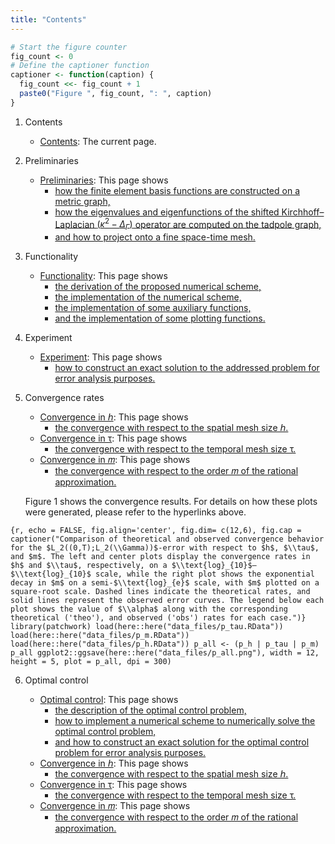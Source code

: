 ```yaml
---
title: "Contents"
---
```


```r
# Start the figure counter
fig_count <- 0
# Define the captioner function
captioner <- function(caption) {
  fig_count <<- fig_count + 1
  paste0("Figure ", fig_count, ": ", caption)
}
```

1. Contents

    - [Contents](about.html): The current page.

2. Preliminaries

    - [Preliminaries](preliminaries.html): This page shows 
      - [how the finite element basis functions are constructed on a metric graph,](preliminaries.html#fem-basis)
      - [how the eigenvalues and eigenfunctions of the shifted Kirchhoff–Laplacian $(\kappa^2-\Delta_\Gamma)$ operator are computed on the tadpole graph,](preliminaries.html#eigenfunctions)
      - [and how to project onto a fine space-time mesh.](preliminaries.html#piecewise_projection)
      
3. Functionality

    - [Functionality](functionality.html): This page shows 
      - [the derivation of the proposed numerical scheme,](functionality.html#num_scheme)
      - [the implementation of the numerical scheme,](functionality.html#num_implementation)
      - [the implementation of some auxiliary functions,](functionality.html#auxiliary_functions)
      - [and the implementation of some plotting functions.](functionality.html#plotting_functions)
  
4. Experiment

    - [Experiment](exp1.html): This page shows 
      - [how to construct an exact solution to the addressed problem for error analysis purposes.](exp1.html#eigensolconst)
    
5. Convergence rates

    - [Convergence in 𝘩](conv_in_h.html): This page shows 
      - [the convergence with respect to the spatial mesh size 𝘩.](conv_in_h.html)
    - [Convergence in τ](conv_in_tau.html): This page shows 
      - [the convergence with respect to the temporal mesh size τ.](conv_in_tau.html)
    - [Convergence in 𝑚](conv_in_m.html): This page shows 
      - [the convergence with respect to the order 𝑚 of the rational approximation.](conv_in_m.html)
      
    Figure 1 shows the convergence results. For details on how these plots were generated, please refer to the hyperlinks above.

     
      
```{r, echo = FALSE, fig.align='center', fig.dim= c(12,6), fig.cap = captioner("Comparison of theoretical and observed convergence behavior for the $L_2((0,T);L_2(\\Gamma))$-error with respect to $h$, $\\tau$, and $m$. The left and center plots display the convergence rates in $h$ and $\\tau$, respectively, on a $\\text{log}_{10}$–$\\text{log}_{10}$ scale, while the right plot shows the exponential decay in $m$ on a semi-$\\text{log}_{e}$ scale, with $m$ plotted on a square-root scale. Dashed lines indicate the theoretical rates, and solid lines represent the observed error curves. The legend below each plot shows the value of $\\alpha$ along with the corresponding theoretical ('theo'), and observed ('obs') rates for each case.")}
library(patchwork)
load(here::here("data_files/p_tau.RData"))
load(here::here("data_files/p_m.RData"))
load(here::here("data_files/p_h.RData"))
p_all <- (p_h | p_tau | p_m) 
p_all
ggplot2::ggsave(here::here("data_files/p_all.png"), width = 12, height = 5, plot = p_all, dpi = 300)
```

      
6. Optimal control

    - [Optimal control](control1.html): This page shows 
      - [the description of the optimal control problem,](control1.html#optimal_control_problem)
      - [how to implement a numerical scheme to numerically solve the optimal control problem,](control1.html#num_scheme_optim_control)
      - [and how to construct an exact solution for the optimal control problem for error analysis purposes.](control1.html#exact_sol_for_optim_control_prob)
    - [Convergence in 𝘩](control_conv_h.html): This page shows 
      - [the convergence with respect to the spatial mesh size 𝘩.](conv_h.html)
    - [Convergence in τ](control_conv_tau.html): This page shows 
      - [the convergence with respect to the temporal mesh size τ.](conv_tau.html)
    - [Convergence in 𝑚](control_conv_m.html): This page shows 
      - [the convergence with respect to the order 𝑚 of the rational approximation.](control_conv_m.html)